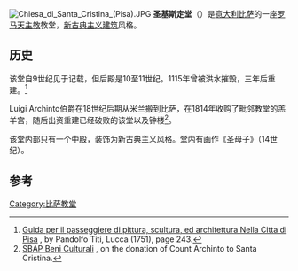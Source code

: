[[Image:Chiesa_di_Santa_Cristina_(Pisa).JPG|thumb]]
'''圣基斯定堂'''（{{lang-it|Chiesa di Santa Cristina}}）是[[意大利|意大利]][[比萨|比萨]]的一座[[罗马天主教|罗马天主教]]教堂，[[新古典主义建筑|新古典主义建筑]]风格。

==历史==
该堂自9世纪见于记载，但后殿是10至11世纪。1115年曾被洪水摧毁，三年后重建。<ref>[https://books.google.com/books?id=xKdhAAAAcAAJ Guida per il passeggiere di pittura, scultura, ed architettura Nella Citta di Pisa] {{Wayback|url=https://books.google.com/books?id=xKdhAAAAcAAJ |date=20160503045719 }}, by Pandolfo Titi, Lucca (1751), page 243.</ref>

Luigi Archinto伯爵在18世纪后期从米兰搬到比萨，在1814年收购了毗邻教堂的羔羊宫，随后出资重建已经破败的该堂以及钟楼<ref>[http://www.sbappsae-pi.beniculturali.it/index.php?it/250/la-donazione-del-conte-archinto-alla-chiesa-di-santa-cristina SBAP Beni Culturali] {{Wayback|url=http://www.sbappsae-pi.beniculturali.it/index.php?it%2F250%2Fla-donazione-del-conte-archinto-alla-chiesa-di-santa-cristina |date=20160216033758 }}, on the donation of Count Archinto to Santa Cristina.</ref>。

该堂内部只有一个中殿，装饰为新古典主义风格。堂内有画作《圣母子》（14世纪）。 

==参考==
{{reflist}}
{{coord|43|42|56.14|N|11|23|59.52|E|source:itwiki_region:IT_type:landmark|display=title}}
[[Category:比萨教堂|Category:比萨教堂]]
